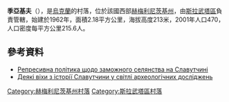 {{coord|50|27|30|N|27|1|50|E|scale:100000|display=title}}

'''季亞基夫'''（{{lang-uk|Дяків}}），是[[烏克蘭|烏克蘭]]的村落，位於該國西部[[赫梅利尼茨基州|赫梅利尼茨基州]]，由[[斯拉武塔區|斯拉武塔區]]負責管轄，始建於1962年，面積2.18平方公里，海拔高度213米，2001年人口470，人口密度每平方公里215.6人。

==參考資料==
* [http://istvolyn.info/index.php?option=com_content&view=article&id=1776:---------&catid=17&Itemid=17 Репресивна політика щодо заможного селянства на Славутчині]{{Wayback|url=http://istvolyn.info/index.php?option=com_content&view=article&id=1776:---------&catid=17&Itemid=17 |date=20160304191434 }}
* [http://istvolyn.info/index.php?option=com_content&view=article&id=1757:----------&catid=37&Itemid=17 Деякі віхи з історії Славутчини у світлі археологічних досліджень]{{Wayback|url=http://istvolyn.info/index.php?option=com_content&view=article&id=1757:----------&catid=37&Itemid=17 |date=20141221151424 }}

{{DEFAULTSORT:Дяків}}
[[Category:赫梅利尼茨基州村落|Category:赫梅利尼茨基州村落]]
[[Category:斯拉武塔區村落|Category:斯拉武塔區村落]]


{{Khmelnytskyi-geo-stub}}